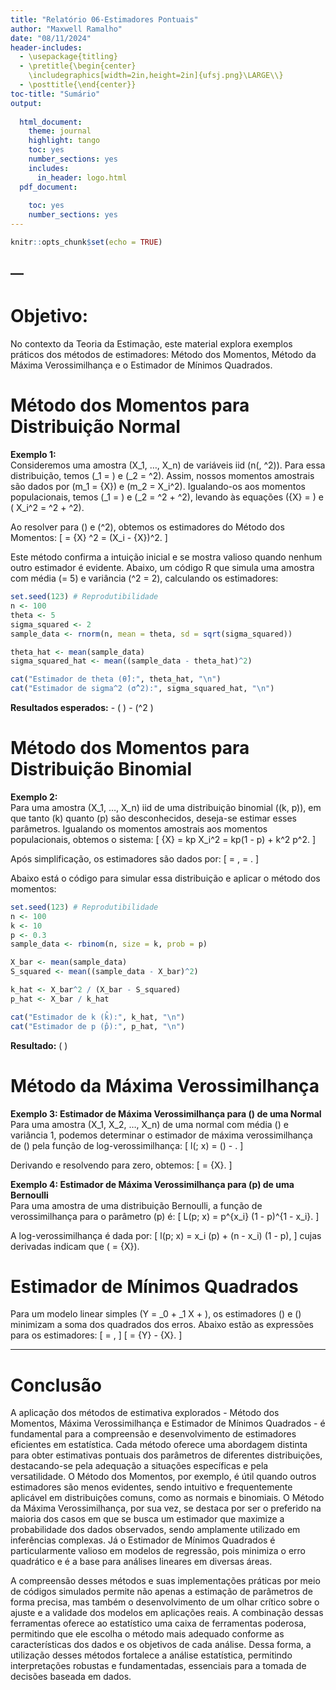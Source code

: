 ```yaml
---
title: "Relatório 06-Estimadores Pontuais"
author: "Maxwell Ramalho"
date: "08/11/2024"
header-includes:
  - \usepackage{titling}
  - \pretitle{\begin{center}
    \includegraphics[width=2in,height=2in]{ufsj.png}\LARGE\\}
  - \posttitle{\end{center}}
toc-title: "Sumário"
output:
  
  html_document:
    theme: journal
    highlight: tango
    toc: yes
    number_sections: yes
    includes:
      in_header: logo.html
  pdf_document:
    
    toc: yes
    number_sections: yes
---
```


```r
knitr::opts_chunk$set(echo = TRUE)
```
--- 
---

# Objetivo:  
No contexto da Teoria da Estimação, este material explora exemplos práticos dos métodos de estimadores: Método dos Momentos, Método da Máxima Verossimilhança e o Estimador de Mínimos Quadrados.

# Método dos Momentos para Distribuição Normal

**Exemplo 1:**  
Consideremos uma amostra \(X_1, ..., X_n\) de variáveis iid \(n(\theta, \sigma^2)\). Para essa distribuição, temos \(\theta_1 = \theta\) e \(\theta_2 = \sigma^2\). Assim, nossos momentos amostrais são dados por \(m_1 = \bar{X}\) e \(m_2 = \frac{1}{n} \sum X_i^2\). Igualando-os aos momentos populacionais, temos \(\mu_1 = \theta\) e \(\mu_2 = \theta^2 + \sigma^2\), levando às equações \(\bar{X} = \theta\) e \(\frac{1}{n} \sum X_i^2 = \theta^2 + \sigma^2\).

Ao resolver para \(\theta\) e \(\sigma^2\), obtemos os estimadores do Método dos Momentos:
\[
\hat{\theta} = \bar{X} \quad \text{e} \quad \hat{\sigma}^2 = \frac{1}{n} \sum (X_i - \bar{X})^2.
\]

Este método confirma a intuição inicial e se mostra valioso quando nenhum outro estimador é evidente. Abaixo, um código R que simula uma amostra com média \(\theta = 5\) e variância \(\sigma^2 = 2\), calculando os estimadores:

```r
set.seed(123) # Reprodutibilidade
n <- 100
theta <- 5
sigma_squared <- 2
sample_data <- rnorm(n, mean = theta, sd = sqrt(sigma_squared))

theta_hat <- mean(sample_data)
sigma_squared_hat <- mean((sample_data - theta_hat)^2)

cat("Estimador de theta (θ̂):", theta_hat, "\n")
cat("Estimador de sigma^2 (σ̂^2):", sigma_squared_hat, "\n")
```

**Resultados esperados:**
- \(\hat{\theta} \approx 4.96\)
- \(\hat{\sigma}^2 \approx 1.83\)

# Método dos Momentos para Distribuição Binomial

**Exemplo 2:**  
Para uma amostra \(X_1, ..., X_n\) iid de uma distribuição binomial \((k, p)\), em que tanto \(k\) quanto \(p\) são desconhecidos, deseja-se estimar esses parâmetros. Igualando os momentos amostrais aos momentos populacionais, obtemos o sistema:
\[
\bar{X} = kp \quad \text{e} \quad \frac{1}{n} \sum X_i^2 = kp(1 - p) + k^2 p^2.
\]

Após simplificação, os estimadores são dados por:
\[
\hat{k} = \frac{\bar{X}^2}{\bar{X} - \frac{1}{n} \sum (X_i - \bar{X})^2}, \quad \hat{p} = \frac{\bar{X}}{\hat{k}}.
\]

Abaixo está o código para simular essa distribuição e aplicar o método dos momentos:

```r
set.seed(123) # Reprodutibilidade
n <- 100
k <- 10
p <- 0.3
sample_data <- rbinom(n, size = k, prob = p)

X_bar <- mean(sample_data)
S_squared <- mean((sample_data - X_bar)^2)

k_hat <- X_bar^2 / (X_bar - S_squared)
p_hat <- X_bar / k_hat

cat("Estimador de k (k̂):", k_hat, "\n")
cat("Estimador de p (p̂):", p_hat, "\n")
```

**Resultado:** \(\hat{p} \approx 0.305\)

# Método da Máxima Verossimilhança

**Exemplo 3: Estimador de Máxima Verossimilhança para \(\mu\) de uma Normal**  
Para uma amostra \(X_1, X_2, ..., X_n\) de uma normal com média \(\mu\) e variância 1, podemos determinar o estimador de máxima verossimilhança de \(\mu\) pela função de log-verossimilhança:
\[
l(\mu; x) = \frac{n}{2} \log \left(\frac{1}{2\pi}\right) - \frac{\sum (x_i - \mu)^2}{2}.
\]

Derivando e resolvendo para zero, obtemos:
\[
\hat{\mu} = \bar{X}.
\]

**Exemplo 4: Estimador de Máxima Verossimilhança para \(p\) de uma Bernoulli**  
Para uma amostra de uma distribuição Bernoulli, a função de verossimilhança para o parâmetro \(p\) é:
\[
L(p; x) = \prod p^{x_i} (1 - p)^{1 - x_i}.
\]

A log-verossimilhança é dada por:
\[
l(p; x) = \sum x_i \log(p) + (n - \sum x_i) \log(1 - p),
\]
cujas derivadas indicam que \(\hat{p} = \bar{X}\).

# Estimador de Mínimos Quadrados

Para um modelo linear simples \(Y = \beta_0 + \beta_1 X + \epsilon\), os estimadores \(\hat{\beta_0}\) e \(\hat{\beta_1}\) minimizam a soma dos quadrados dos erros. Abaixo estão as expressões para os estimadores:
\[
\hat{\beta_1} = \frac{\sum (Y_i X_i) - \frac{1}{n} \sum Y_i \sum X_i}{\sum X_i^2 - \frac{1}{n} \left(\sum X_i\right)^2},
\]
\[
\hat{\beta_0} = \bar{Y} - \hat{\beta_1} \bar{X}.
\]

---

# Conclusão


A aplicação dos métodos de estimativa explorados - Método dos Momentos, Máxima Verossimilhança e Estimador de Mínimos Quadrados - é fundamental para a compreensão e desenvolvimento de estimadores eficientes em estatística. Cada método oferece uma abordagem distinta para obter estimativas pontuais dos parâmetros de diferentes distribuições, destacando-se pela adequação a situações específicas e pela versatilidade. O Método dos Momentos, por exemplo, é útil quando outros estimadores são menos evidentes, sendo intuitivo e frequentemente aplicável em distribuições comuns, como as normais e binomiais. O Método da Máxima Verossimilhança, por sua vez, se destaca por ser o preferido na maioria dos casos em que se busca um estimador que maximize a probabilidade dos dados observados, sendo amplamente utilizado em inferências complexas. Já o Estimador de Mínimos Quadrados é particularmente valioso em modelos de regressão, pois minimiza o erro quadrático e é a base para análises lineares em diversas áreas.

A compreensão desses métodos e suas implementações práticas por meio de códigos simulados permite não apenas a estimação de parâmetros de forma precisa, mas também o desenvolvimento de um olhar crítico sobre o ajuste e a validade dos modelos em aplicações reais. A combinação dessas ferramentas oferece ao estatístico uma caixa de ferramentas poderosa, permitindo que ele escolha o método mais adequado conforme as características dos dados e os objetivos de cada análise. Dessa forma, a utilização desses métodos fortalece a análise estatística, permitindo interpretações robustas e fundamentadas, essenciais para a tomada de decisões baseada em dados.

